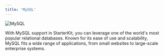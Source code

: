 ```yaml
---
title: 'MySQL'
---
```


<img src="/images/mysql.png" alt="MySQL" />

With MySQL support in StarterKit, you can leverage one of the world's most popular relational databases. Known for its ease of use and scalability, MySQL fits a wide range of applications, from small websites to large-scale enterprise systems.
